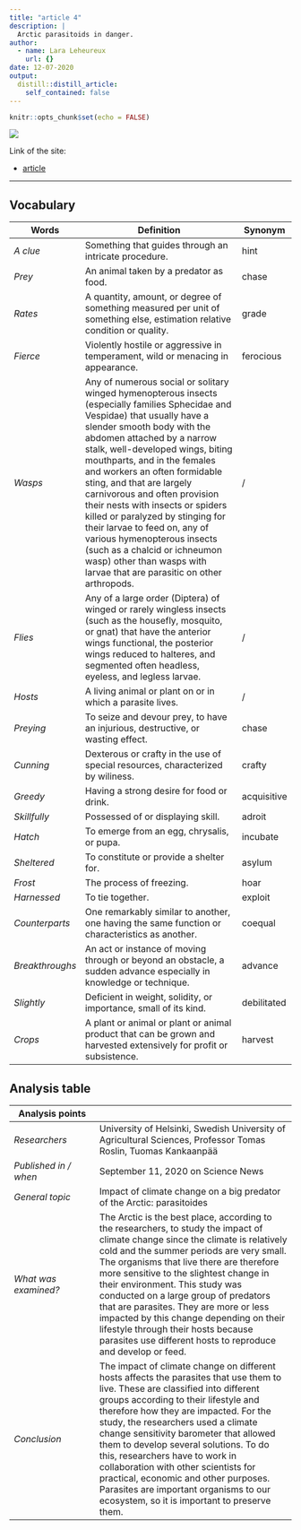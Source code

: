 ```yaml
---
title: "article 4"
description: |
  Arctic parasitoids in danger.
author:
  - name: Lara Leheureux
    url: {}
date: 12-07-2020
output:
  distill::distill_article:
    self_contained: false
---
```


```r
knitr::opts_chunk$set(echo = FALSE)
```

![](antarctica.jpg)

Link of the site:

* [article](https://www.sciencedaily.com/releases/2020/09/200911093012.htm )

***

## **Vocabulary**

Words          |Definition                               |Synonym
---------------|-----------------------------------------|-------------
*A clue*|Something that guides through an intricate procedure.|hint
*Prey*|An animal taken by a predator as food.|chase
*Rates*|A quantity, amount, or degree of something measured per unit of something else, estimation relative condition or quality.|grade
*Fierce*|Violently hostile or aggressive in temperament, wild or menacing in appearance.|ferocious
*Wasps*|Any of numerous social or solitary winged hymenopterous insects (especially families Sphecidae and Vespidae) that usually have a slender smooth body with the abdomen attached by a narrow stalk, well-developed wings, biting mouthparts, and in the females and workers an often formidable sting, and that are largely carnivorous and often provision their nests with insects or spiders killed or paralyzed by stinging for their larvae to feed on, any of various hymenopterous insects (such as a chalcid or ichneumon wasp) other than wasps with larvae that are parasitic on other arthropods.|/
*Flies*|Any of a large order (Diptera) of winged or rarely wingless insects (such as the housefly, mosquito, or gnat) that have the anterior wings functional, the posterior wings reduced to halteres, and segmented often headless, eyeless, and legless larvae.|/
*Hosts*|A living animal or plant on or in which a parasite lives.|/
*Preying*|To seize and devour prey, to have an injurious, destructive, or wasting effect.|chase
*Cunning*|Dexterous or crafty in the use of special resources, characterized by wiliness.|crafty
*Greedy*|Having a strong desire for food or drink.|acquisitive
*Skillfully*|Possessed of or displaying skill.|adroit
*Hatch*|To emerge from an egg, chrysalis, or pupa.|incubate
*Sheltered*|To constitute or provide a shelter for.|asylum
*Frost*|The process of freezing.|hoar
*Harnessed*|To tie together.|exploit
*Counterparts*|One remarkably similar to another, one having the same function or characteristics as another.|coequal
*Breakthroughs*|An act or instance of moving through or beyond an obstacle, a sudden advance especially in knowledge or technique.|advance
*Slightly*|Deficient in weight, solidity, or importance, small of its kind.|debilitated
*Crops*|A plant or animal or plant or animal product that can be grown and harvested extensively for profit or subsistence.|harvest



## **Analysis table**

**Analysis points**   |
----------------------|-------------------------------------------------
*Researchers*         |University of Helsinki, Swedish University of Agricultural Sciences, Professor Tomas Roslin, Tuomas Kankaanpää 
*Published in / when* |September 11, 2020 on Science News
*General topic*       |Impact of climate change on a big predator of the Arctic: parasitoides
*What was examined?*  |The Arctic is the best place, according to the researchers, to study the impact of climate change since the climate is relatively cold and the summer periods are very small. The organisms that live there are therefore more sensitive to the slightest change in their environment. This study was conducted on a large group of predators that are parasites. They are more or less impacted by this change depending on their lifestyle through their hosts because parasites use different hosts to reproduce and develop or feed.
*Conclusion*       |The impact of climate change on different hosts affects the parasites that use them to live. These are classified into different groups according to their lifestyle and therefore how they are impacted. For the study, the researchers used a climate change sensitivity barometer that allowed them to develop several solutions. To do this, researchers have to work in collaboration with other scientists for practical, economic and other purposes. Parasites are important organisms to our ecosystem, so it is important to preserve them.
